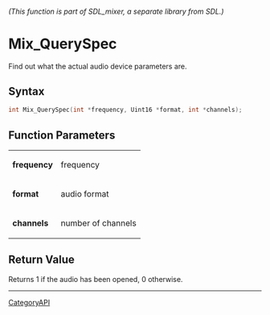 ====== (This function is part of SDL_mixer, a separate library from SDL.) ======
= Mix_QuerySpec =

Find out what the actual audio device parameters are.

== Syntax ==

<syntaxhighlight lang='c'>
int Mix_QuerySpec(int *frequency, Uint16 *format, int *channels);
</syntaxhighlight>

== Function Parameters ==

{|
|'''frequency'''
|frequency
|-
|'''format'''
|audio format
|-
|'''channels'''
|number of channels
|}

== Return Value ==

Returns 1 if the audio has been opened, 0 otherwise.

----
[[CategoryAPI]]



